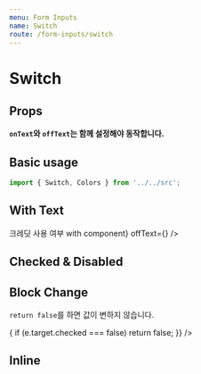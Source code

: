 ```yaml
---
menu: Form Inputs
name: Switch
route: /form-inputs/switch
---
```



# Switch

## Props

<PropsTable of={Switch} />

**`onText`와 `offText`는 함께 설정해야 동작합니다.**

## Basic usage

```ts
import { Switch, Colors } from '../../src';
```

<Playground>
  <PlayGroundButtonContainer>
    <Switch />
    <Switch color={Colors.blue500} hoverColor={Colors.blue700} checked />
  </PlayGroundButtonContainer>
</Playground>

## With Text

<Playground>
  <PlayGroundButtonContainer style={{ width: '250px' }}>
    <Switch checked>크레딧 사용 여부</Switch>
    <Switch onText="다크모드 켜짐" offText="다크모드 꺼짐" />
    <Switch onText="다크모드 켜짐" offText="다크모드 꺼짐" disabled />
    <Switch onText={<span>with component</span>} offText={<Icon.Bell />} />

  </PlayGroundButtonContainer>
</Playground>

## Checked & Disabled

<Playground>
  <PlayGroundButtonContainer>
    <Switch checked />
    <Switch disabled />
  </PlayGroundButtonContainer>
</Playground>

## Block Change

`return false`를 하면 값이 변하지 않습니다.

<Playground>
  <PlayGroundButtonContainer>
    <Switch
      onChange={e => {
        if (e.target.checked === false) return false;
      }}
    />
  </PlayGroundButtonContainer>
</Playground>

## Inline

<Playground>
  <PlayGroundButtonContainer>
    <Switch inline />
    <Switch inline />
  </PlayGroundButtonContainer>
  <PlayGroundButtonContainer>
    <Switch onText="다크모드 켜짐" offText="다크모드 꺼짐" inline checked />
    <Switch onText="다크모드 켜짐" offText="다크모드 꺼짐" inline />
    <Switch onText="다크모드 켜짐" offText="다크모드 꺼짐" inline disabled />
  </PlayGroundButtonContainer>
</Playground>
